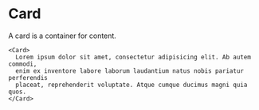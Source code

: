 
<Meta of={CardStories} />

# Card

A card is a container for content.

```tsx
<Card>
  Lorem ipsum dolor sit amet, consectetur adipisicing elit. Ab autem commodi,
  enim ex inventore labore laborum laudantium natus nobis pariatur perferendis
  placeat, reprehenderit voluptate. Atque cumque ducimus magni quia quos.
</Card>
```

<Canvas of={CardStories.Default} />

<Controls />

<Stories />
